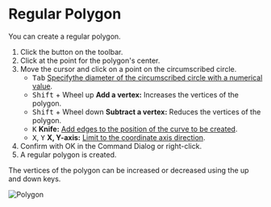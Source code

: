 
# Regular Polygon

<Reference shortcut='' command='Polygon' button='Toolbar' />

You can create a regular polygon.

1. Click the button <ButtonIcon type="button-regular-polygon" /> on the toolbar.
2. Click at the point for the polygon's center.
3. Move the cursor and click on a point on the circumscribed circle.
   - <kbd>Tab</kbd> [Specifythe diameter of the circumscribed circle with a numerical value](./sketching-tips#specify-dimensions-numerically).
   - <kbd>Shift</kbd> + Wheel up **Add a vertex:** Increases the vertices of the polygon.
   - <kbd>Shift</kbd> + Wheel down **Subtract a vertex:** Reduces the vertices of the polygon.
   - <kbd>K</kbd> **Knife:** [Add edges to the position of the curve to be created](./sketching-tips#add-edges-to-the-position-of-the-curve-to-be-created).
   - <kbd>X</kbd>, <kbd>Y</kbd> **X, Y-axis:** [Limit to the coordinate axis direction](./sketching-tips#limit-to-the-coordinate-axis-direction).
4. Confirm with OK in the Command Dialog or right-click.
5. A regular polygon is created.

<Callout type="info" emoji="💡">
   The vertices of the polygon can be increased or decreased using the up and down keys.
</Callout>

![Polygon](/img/polygon.gif)




